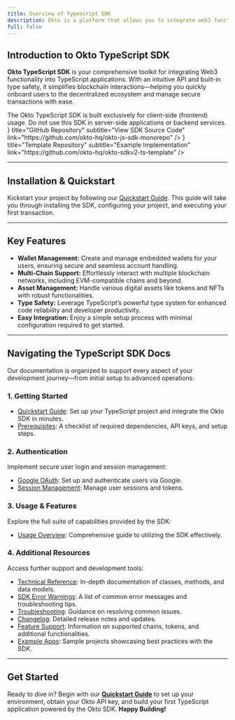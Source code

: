 ```yaml
---
title: Overview of Typescript SDK
description: Okto is a platform that allows you to integrate web3 functionality into your app without building things from scratch.
full: false
---
```



## Introduction to Okto TypeScript SDK

**Okto TypeScript SDK** is your comprehensive toolkit for integrating Web3 functionality into TypeScript applications. With an intuitive API and built-in type safety, it simplifies blockchain interactions—helping you quickly onboard users to the decentralized ecosystem and manage secure transactions with ease.

<Callout title="Important Note">
The Okto TypeScript SDK is built exclusively for client-side (frontend) usage. Do not use this SDK in server-side applications or backend services.
</Callout>

<div className="my-6 grid grid-cols-1 md:grid-cols-2 gap-4">
  <TechnologyCard
    icon={<IoCodeSlashOutline size={"1.5rem"} />}
    title="GitHub Repository"
    subtitle="View SDK Source Code"
    link="https://github.com/okto-hq/okto-js-sdk-monorepo"
  />
  <TechnologyCard
    icon={<IoCodeSlashOutline size={"1.5rem"} />}
    title="Template Repository" 
    subtitle="Example Implementation"
    link="https://github.com/okto-hq/okto-sdkv2-ts-template"
  />
</div>

---

## Installation & Quickstart

Kickstart your project by following our [Quickstart Guide](/docs/typescript-sdk/quickstart). This guide will take you through installing the SDK, configuring your project, and executing your first transaction.

---

## Key Features

- **Wallet Management:** Create and manage embedded wallets for your users, ensuring secure and seamless account handling.
- **Multi-Chain Support:** Effortlessly interact with multiple blockchain networks, including EVM-compatible chains and beyond.
- **Asset Management:** Handle various digital assets like tokens and NFTs with robust functionalities.
- **Type Safety:** Leverage TypeScript’s powerful type system for enhanced code reliability and developer productivity.
- **Easy Integration:** Enjoy a simple setup process with minimal configuration required to get started.

---

## Navigating the TypeScript SDK Docs

Our documentation is organized to support every aspect of your development journey—from initial setup to advanced operations:

### 1. Getting Started
- [Quickstart Guide](/docs/typescript-sdk/quickstart): Set up your TypeScript project and integrate the Okto SDK in minutes.
- [Prerequisites](/docs/typescript-sdk/prerequisites): A checklist of required dependencies, API keys, and setup steps.

### 2. Authentication
Implement secure user login and session management:
- [Google OAuth](/docs/typescript-sdk/authentication/google-oauth/learn): Set up and authenticate users via Google.
- [Session Management](/docs/typescript-sdk/authentication/session-management/login): Manage user sessions and tokens.

### 3. Usage & Features
Explore the full suite of capabilities provided by the SDK:
- [Usage Overview](/docs/typescript-sdk/usage/overview): Comprehensive guide to utilizing the SDK effectively.

### 4. Additional Resources
Access further support and development tools:
- [Technical Reference](/docs/typescript-sdk/technical-reference): In-depth documentation of classes, methods, and data models.
- [SDK Error Warnings](/docs/typescript-sdk/sdk-error-warnings): A list of common error messages and troubleshooting tips.
- [Troubleshooting](/docs/typescript-sdk/troubleshooting): Guidance on resolving common issues.
- [Changelog](/docs/typescript-sdk/changelog): Detailed release notes and updates.
- [Feature Support](/docs/typescript-sdk/feature-support): Information on supported chains, tokens, and additional functionalities.
- [Example Apps](/docs/typescript-sdk/example-apps/template-repo): Sample projects showcasing best practices with the SDK.

---

## Get Started

Ready to dive in? Begin with our **[Quickstart Guide](/docs/typescript-sdk/quickstart)** to set up your environment, obtain your Okto API key, and build your first TypeScript application powered by the Okto SDK.
**Happy Building!**

